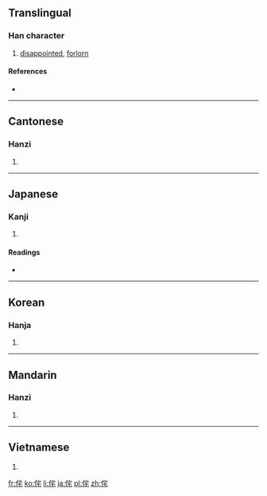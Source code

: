 ==Translingual==

===Han character===
{{Han char|rn=9|rad=人|as=06|sn=8|four=2321<sub>4</sub>|canj=人十竹心 (OJHP)|ids=⿰[[亻]][[宅]]}}

# [[disappointed]], [[forlorn]]

====References====
* {{Han ref|kx=0102.130|dkj=00602|dj=0216.110|hdz=10154.030|uh=4F98|ud=20376|bh=CBB2|bd=52146}}

----

==Cantonese==

===Hanzi===
{{yue-hanzi|jyut=|y=cha3}}

# {{defn|lang=yue|sort=人06}}

----

==Japanese==

===Kanji===
{{ja-kanji|grade=|rs=人06}}

# {{defn|lang=ja|sort=人06}}

====Readings====
* {{ja-readings|on=[[た]] (ta)|kun=[[ほこる]] (hokoru), [[わびる]] (wabiru), [[わびしい]] (wabishii)}}

----

==Korean==

===Hanja===
{{ko-hanja|hangeul=차|rv=cha|mr=ch'a}}

# {{defn|lang=ko|sort=人06}}

----

==Mandarin==

===Hanzi===
{{cmn-hanzi|pin=[[chà]] ([[cha4]]), [[gòng]] ([[gong4]])|wg=ch'a<sup>4</sup>, kung<sup>4</sup>}}

# {{defn|lang=cmn|sort=人06}}

----

==Vietnamese==
{{vi-hantu|[[sá]]|rs=人06}}

# {{defn|lang=vi|sort=人06}}

[[fr:侘]]
[[ko:侘]]
[[li:侘]]
[[ja:侘]]
[[pl:侘]]
[[zh:侘]]